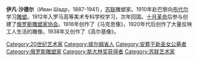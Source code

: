 {{expand|time=2010-03-26T06:10:30+00:00}}
'''伊凡·沙德尔'''（Иван Шадр，1887-1941），[[苏联|苏联]]雕塑家。1910年赴巴黎向[[布代尔|布代尔]]学习[[雕塑|雕塑]]。1912年入罗马高等美术专科学校学习，次年回国。[[十月革命|十月革命]]后参与创建了[[俄罗斯雕塑家协会|俄罗斯雕塑家协会]]。1918年创作了《马克思像》，1920年代后创作了大量反映工人生活的雕像。1938年又创作了《高尔基像》。

{{Authority control}}
[[Category:20世纪艺术家|Category:20世纪艺术家]]
[[Category:彼尔姆省人|Category:彼尔姆省人]]
[[Category:安葬于新圣女公墓者|Category:安葬于新圣女公墓者]]
[[Category:俄罗斯雕塑家|Category:俄罗斯雕塑家]]
[[Category:斯大林奖获得者|Category:斯大林奖获得者]]
[[Category:苏联艺术家|Category:苏联艺术家]]